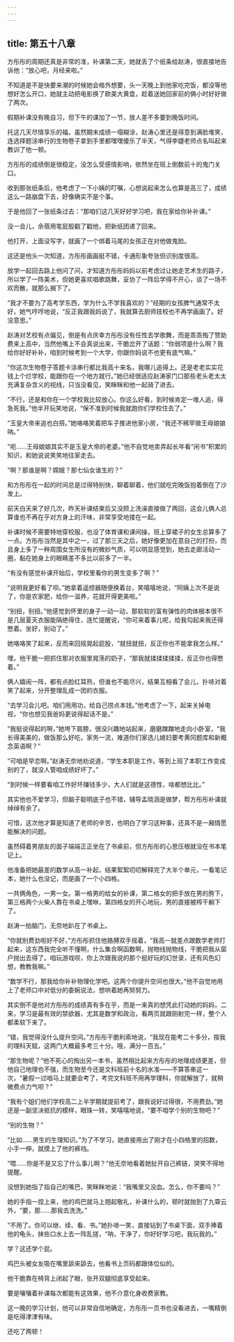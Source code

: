 ```yaml
---
---
---
```

title: 第五十八章
---




方彤彤的周期还真是非常的准，补课第二天，她就丢了个纸条给赵涛，很直接地告诉他：“放心吧，月经来啦。”

不知道是不是快要来潮的时候她会格外想要，头一天晚上到他家吃完饭，都没等他想好怎么开口，她就主动把电影换了欧美大黄盘，趁着送她回家前的俩小时好好做了两次。

假期补课没有晚自习，但下午的课加了一节，放人差不多要到晚饭时间。

托这几天尽情享乐的福，虽然期末成绩一塌糊涂，赵涛心里还是得意到满脸堆笑，连选择题涂串行的生物卷子拿到手里都嘿嘿傻乐了半天，气得李婕老师点名叫起来教训了他一顿。

方彤彤的成绩倒是很稳定，没怎么受感情影响，依然坐在班上倒数前十的鬼门关口。

收到那张纸条后，他考虑了一下小姨的叮嘱，心想说起来怎么也算是高三了，成绩这么一路崩盘下去，好像确实不是个事。

于是他回了一张纸条过去：“那咱们这几天好好学习吧，我在家给你补补课。”

没一会儿，余蓓用笔屁股戳了戳他，把新纸团递了回来。

他打开，上面没写字，就画了一个绑着马尾的女孩正在对他做鬼脸。

这还是他头一次知道，方彤彤画画挺不错，卡通形象夸张但识别度很高。

放学一起回去路上他问了问，才知道方彤彤妈妈以前考虑过让她走艺术生的路子，所以学了一阵美术，但她更喜欢唱歌跳舞，妥协了一阵后学得不开心，谈了一场不欢而散，就那么搁下了。

“我才不要为了高考学东西，学为什么不学我喜欢的？”经期的女孩脾气通常不太好，她气哼哼地说，“反正我跟我妈说了，我就算去厨师技校也不再学画画了。好没意思。”

赵涛对艺校有点偏见，倒是有点庆幸方彤彤没有任性去学歌舞，而是乖乖掏了赞助费来上高中，当然他嘴上不会真说出来，干脆岔开了话题：“你弱项是什么啊？我给你好好补补，咱到时候考到一个大学，你跟你妈说不也更有底气嘛。”

“你这次生物卷子答题卡涂串行都比我高十来名，我哪儿追得上。还是老老实实花钱上个烂学校，能跟你在一个地方就行。”她已经很适应赵涛家门口那些老头老太太充满复杂含义的视线，只当没看见，笑眯眯和他一起骑了进去。

“不行，还是和你在一个学校我比较放心。你这么好看，到时候肯定一堆人追，得急死我。”他半开玩笑地说，“保不准到时候我就跑你们学校住去了。”

“玉皇大帝来追也白搭。”她咯咯笑着把车子推进他家小房，“我还不稀罕做王母娘娘呐。”

“呃……王母娘娘其实不是玉皇大帝的老婆。”他不自觉地卖弄起长年看“闲书”积累的知识，和她说说笑笑地往家走去。

“啊？那谁是啊？嫦娥？那七仙女谁生的？”

和方彤彤在一起的时间总是过得特别快，聊着聊着，他们就吃完晚饭抱着倒在了沙发上。

前天白天来了好几次，昨天补课结束后又没顾上洗澡直接做了两回，这会儿俩人总算谁也不再在乎对方身上的汗味，非常享受地搂在一起。

补课时候不需要特地穿校服，也没了体育课和课间操，班上穿裙子的女生总算多了一点。方彤彤当然是其中之一，过了那三天之后，她好像更加在意自己的打扮，而且身上多了一种周围女生所没有的微妙气质，可以明显感觉到，她去走廊活动一圈，黏在她身上的眼睛差不多比以前多了一半。

“有没有感觉补课开始后，学校里看你的男生变多了啊？”

“说明我更好看了呗。”她拿着遥控器随便换着台，笑嘻嘻地说，“阿姨上次不是说了，你是农家肥，给你一滋养，花就开得更美啦。”

“别扭，别扭。”他感觉到怀里的身子一动一动，那软软的富有弹性的肉体根本很不是几层夏天衣服能隔绝得住，连忙提醒说，“你可来着事儿呢，给我勾起来我还得憋着。坐好，别动了。”

她咯咯笑了起来，反而来回摇晃起屁股，“就扭就扭，反正你也不能拿我怎么样。”

嘿，他干脆一把抓住那对衣服里晃荡的奶子，“那我就揉揉揉揉揉，反正你也得憋着。”

俩人嬉闹一阵，都有点脸红耳热，但谁也不能尽兴，结果互相看了会儿，扑哧对着笑了起来，分开整理乱成一团的衣服。

“去学习会儿吧。咱们用用功，给自己捞点本钱。”他考虑了一下，起来关掉电视，“你也想见我爸妈更说得起话不是。”

“我挺说得起的啊，”她垮下肩膀，很没兴趣地站起来，磨磨蹭蹭地走向小卧室，“我长得美美的，做饭那么好吃，家务一流，难道你们家选儿媳妇要考黄冈题库和新概念英语啊？”

“可咱是早恋啊。”赵涛无奈地劝说道，“学生本职是工作，等到上班了本职工作变成别的了，就没人管咱成绩好坏了。”

“到时候一样要看咱工作好坏赚钱多少，大人们就是这德性，啥都想比比。”

其实他也不爱学习，但脑子聪明底子也不错，辅导孟晓涵是做梦，帮方彤彤补课就绰绰有余了。

可惜，这次他才算是知道了老师的辛苦，也明白了学习这种事，还真不是一厢情愿能解决的问题。

虽然碍着男朋友的面子端端正正坐在了书桌前，但方彤彤的心思压根就没在书本笔记上。

他准备把她最差的数学从高一补起，结果絮絮叨叨解释完了大半个单元，一看笔记本，她什么也没记，而是画了一个小四格。

一共俩角色，一男一女。第一格男的给女的补课，第二格女的把手放在男的胯下，第三格两个火柴人靠在书桌上嘿咻，第四格女的开心地玩，男的直接被榨干躺下了。

赵涛一拍脑门，无奈地趴在了书桌上。

“你就别费劲啦好不好，”方彤彤抓住他胳膊双手摇着，“我高一就差点跟数学老师打起来，这东西我完全听不懂啊，什么集合啊函数啊，抛物线抛物线，干脆把我从窗户抛出去得了。咱玩游戏呗，你上次跟我说的那个挺好玩的幻世录，还有风色幻想，教教我嘛。”

“数学不行，那我给你补补物理化学吧。这两个你提升空间也很大。”他不自觉地用上了老师口中对低分的委婉说法，想哄着她再努努力。

其实倒不是他对方彤彤的成绩真有多在乎，而是一来真的想凭此打动她的妈妈，二来，学习是最有效的禁欲器，尤其是数学和政治，看两页就跟刚射完一样，整个人都柔软下来了。

“错，我觉得没什么提升空间。”方彤彤干脆利索地说，“我现在能考二十多分，按我的理科天赋，这两门大概最多考三十分。哦，满分一百五。”

“那生物呢？”他不死心的掏出另一本书，虽然相比起来方彤彤的地理成绩更差，但他自己地理也不强，而生物至今还是文科班前十名的水准——不算答串这一次，“暑假一过咱马上就要会考了，考完文科班不用再学理科，你就解放了，就稍微费点力气呗？”

“我有个姐们他们学校高二上半学期就提前考了，跟我说好过得很，不用费劲。”她还是一副坚决抵抗的模样，眼珠一转，笑嘻嘻地说，“要不咱学个别的生物吧？”

“别的生物？”

“比如……男生的生理知识。”为了不学习，她直接用出了刚才在小四格里的招数，小手一伸，就摸上了他的裤裆。

“喂……你是不是又忘了什么事儿啊？”他无奈地看着她扯开自己裤链，哭笑不得地提醒。

没想到她指了指自己的嘴巴，笑眯眯地说：“我嘴里又没血。怎么，你不要吗？”

她的手指一捏上来，他的鸡巴就马上翘起敬礼，补课什么的，顿时就抛到了九霄云外，“要，那……那我去洗洗。”

“不用了。你可以继、续、看、书。”她扑哧一笑，直接钻到了书桌下面，双手捧着他的龟头，抹些口水上去一阵乱搓，“呐，干净了，你好好学习吧，我玩我的。”

学？这还学个屁。

鸡巴头被女友吸在嘴里舔来舔去，他看书上页码都跟体位似的。

他干脆靠在椅背上闭起了眼，张开双腿彻底享受起来。

要是嚷嚷着补课每次都能有这效果，他不介意化身收费家教。

这一晚的学习计划，他可以非常自信地确定，方彤彤一页书也没看进去，一嘴精倒是吃得津津有味。

还吃了两顿！
